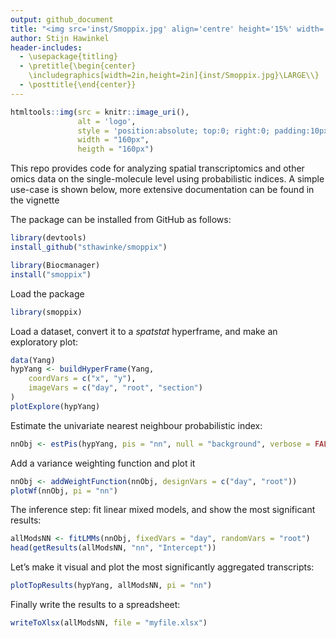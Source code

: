 ```yaml
---
output: github_document
title: "<img src='inst/Smoppix.jpg' align='centre' height='15%' width='15%'/>SMOPPIX: Single-MOlecule sPatial omics data analysed using the Probabilistic IndeX"
author: Stijn Hawinkel
header-includes:
  - \usepackage{titling}
  - \pretitle{\begin{center}
    \includegraphics[width=2in,height=2in]{inst/Smoppix.jpg}\LARGE\\}
  - \posttitle{\end{center}}
---
```


```r
htmltools::img(src = knitr::image_uri(), 
               alt = 'logo', 
               style = 'position:absolute; top:0; right:0; padding:10px;',
               width = "160px",
               heigth = "160px")
```

This repo provides code for analyzing spatial transcriptomics and other omics data on the single-molecule level using probabilistic indices. A simple use-case is shown below, more extensive documentation can be found in the vignette

The package can be installed from GitHub as follows:

```r
library(devtools)
install_github("sthawinke/smoppix")
```

```r
library(Biocmanager)
install("smoppix")
```

Load the package

```r
library(smoppix)
```

Load a dataset, convert it to a _spatstat_ hyperframe, and make an exploratory plot:

```r
data(Yang)
hypYang <- buildHyperFrame(Yang,
    coordVars = c("x", "y"),
    imageVars = c("day", "root", "section")
)
plotExplore(hypYang)
```

Estimate the univariate nearest neighbour probabilistic index:

```r
nnObj <- estPis(hypYang, pis = "nn", null = "background", verbose = FALSE)
```

Add a variance weighting function and plot it

```r
nnObj <- addWeightFunction(nnObj, designVars = c("day", "root"))
plotWf(nnObj, pi = "nn")
```

The inference step: fit linear mixed models, and show the most significant results:

```r
allModsNN <- fitLMMs(nnObj, fixedVars = "day", randomVars = "root")
head(getResults(allModsNN, "nn", "Intercept"))
```

Let's make it visual and plot the most significantly aggregated transcripts:

```r
plotTopResults(hypYang, allModsNN, pi = "nn")
```

Finally write the results to a spreadsheet:

```r
writeToXlsx(allModsNN, file = "myfile.xlsx")
```
